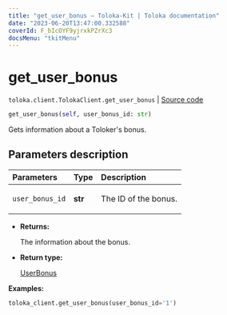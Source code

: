```yaml
---
title: "get_user_bonus — Toloka-Kit | Toloka documentation"
date: "2023-06-20T13:47:00.332588"
coverId: F_bIcOYF9yjrxkPZrXc3
docsMenu: "tkitMenu"
---
```


# get_user_bonus

`toloka.client.TolokaClient.get_user_bonus` | [Source code](https://github.com/Toloka/toloka-kit/blob/v1.2.0/src/client/__init__.py#L3179)

```python
get_user_bonus(self, user_bonus_id: str)
```

Gets information about a Toloker's bonus.

## Parameters description

| Parameters | Type | Description |
| :----------| :----| :-----------|
`user_bonus_id`|**str**|<p>The ID of the bonus.</p>

* **Returns:**

  The information about the bonus.

* **Return type:**

  [UserBonus](/docs/toloka-kit/reference/toloka.client.user_bonus.UserBonus)

**Examples:**

```python
toloka_client.get_user_bonus(user_bonus_id='1')
```